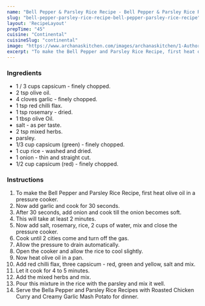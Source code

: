 ---
name: "Bell Pepper & Parsley Rice Recipe - Bell Pepper & Parsley Rice Recipe"
slug: "bell-pepper-parsley-rice-recipe-bell-pepper-parsley-rice-recipe"
layout: 'RecipeLayout'
prepTime: "45"
cuisine: "Continental"
cuisineSlug: "continental"
image: "https://www.archanaskitchen.com/images/archanaskitchen/1-Author/sibyl-archanaskitchen.com/Roasted_Bell_Pepper_Rice_Recipe_4_1600.jpg"
excerpt: "To make the Bell Pepper and Parsley Rice Recipe, first heat olive oil in a pressure cooker"
---

### Ingredients

-  1 / 3 cups capsicum - finely chopped.
- 2 tsp olive oil.
-  4 cloves garlic - finely chopped.
-  1 tsp red chilli flax.
-  1 tsp rosemary - dried.
-  1 tbsp olive Oil.
-  salt - as per taste.
-  2 tsp mixed herbs.
-  parsley.
-  1/3 cup capsicum (green) - finely chopped.
-  1 cup rice - washed and dried.
-  1 onion - thin and straight cut.
-  1/2 cup capsicum (red) - finely chopped.

### Instructions

1. To make the Bell Pepper and Parsley Rice Recipe, first heat olive oil in a pressure cooker.
1. Now add garlic and cook for 30 seconds.
1. After 30 seconds, add onion and cook till the onion becomes soft.
1. This will take at least 2 minutes.
1. Now add salt, rosemary, rice, 2 cups of water, mix and close the pressure cooker.
1. Cook until 2 cities come and turn off the gas.
1. Allow the pressure to drain automatically.
1. Open the cooker and allow the rice to cool slightly.
1. Now heat olive oil in a pan.
1. Add red chilli flax, three capsicum - red, green and yellow, salt and mix.
1. Let it cook for 4 to 5 minutes.
1. Add the mixed herbs and mix.
1. Pour this mixture in the rice with the parsley and mix it well.
1. Serve the Bella Pepper and Parsley Rice Recipes with Roasted Chicken Curry and Creamy Garlic Mash Potato for dinner.
